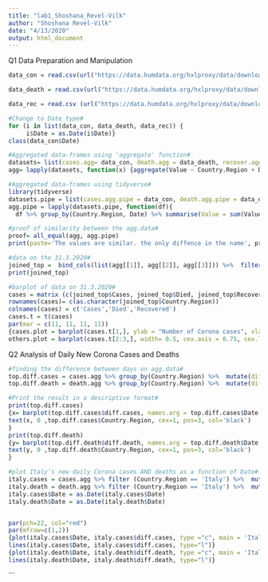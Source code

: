 ```yaml
---
title: "lab1_Shoshana_Revel-Vilk"
author: "Shoshana Revel-Vilk"
date: "4/13/2020"
output: html_document
---
```

Q1
Data Preparation and Manipulation
```r
data_con = read.csv(url("https://data.humdata.org/hxlproxy/data/download/time_series_covid19_confirmed_global_narrow.csv?dest=data_edit&filter01=merge&merge-url01=https%3A%2F%2Fdocs.google.com%2Fspreadsheets%2Fd%2Fe%2F2PACX-1vTglKQRXpkKSErDiWG6ycqEth32MY0reMuVGhaslImLjfuLU0EUgyyu2e-3vKDArjqGX7dXEBV8FJ4f%2Fpub%3Fgid%3D1326629740%26single%3Dtrue%26output%3Dcsv&merge-keys01=%23country%2Bname&merge-tags01=%23country%2Bcode%2C%23region%2Bmain%2Bcode%2C%23region%2Bsub%2Bcode%2C%23region%2Bintermediate%2Bcode&filter02=merge&merge-url02=https%3A%2F%2Fdocs.google.com%2Fspreadsheets%2Fd%2Fe%2F2PACX-1vTglKQRXpkKSErDiWG6ycqEth32MY0reMuVGhaslImLjfuLU0EUgyyu2e-3vKDArjqGX7dXEBV8FJ4f%2Fpub%3Fgid%3D398158223%26single%3Dtrue%26output%3Dcsv&merge-keys02=%23adm1%2Bname&merge-tags02=%23country%2Bcode%2C%23region%2Bmain%2Bcode%2C%23region%2Bsub%2Bcode%2C%23region%2Bintermediate%2Bcode&merge-replace02=on&merge-overwrite02=on&filter03=explode&explode-header-att03=date&explode-value-att03=value&filter04=rename&rename-oldtag04=%23affected%2Bdate&rename-newtag04=%23date&rename-header04=Date&filter05=rename&rename-oldtag05=%23affected%2Bvalue&rename-newtag05=%23affected%2Binfected%2Bvalue%2Bnum&rename-header05=Value&filter06=clean&clean-date-tags06=%23date&filter07=sort&sort-tags07=%23date&sort-reverse07=on&filter08=sort&sort-tags08=%23country%2Bname%2C%23adm1%2Bname&tagger-match-all=on&tagger-default-tag=%23affected%2Blabel&tagger-01-header=province%2Fstate&tagger-01-tag=%23adm1%2Bname&tagger-02-header=country%2Fregion&tagger-02-tag=%23country%2Bname&tagger-03-header=lat&tagger-03-tag=%23geo%2Blat&tagger-04-header=long&tagger-04-tag=%23geo%2Blon&header-row=1&url=https%3A%2F%2Fraw.githubusercontent.com%2FCSSEGISandData%2FCOVID-19%2Fmaster%2Fcsse_covid_19_data%2Fcsse_covid_19_time_series%2Ftime_series_covid19_confirmed_global.csv"), comment.char = "#")

data_death = read.csv(url("https://data.humdata.org/hxlproxy/data/download/time_series_covid19_deaths_global_narrow.csv?dest=data_edit&filter01=merge&merge-url01=https%3A%2F%2Fdocs.google.com%2Fspreadsheets%2Fd%2Fe%2F2PACX-1vTglKQRXpkKSErDiWG6ycqEth32MY0reMuVGhaslImLjfuLU0EUgyyu2e-3vKDArjqGX7dXEBV8FJ4f%2Fpub%3Fgid%3D1326629740%26single%3Dtrue%26output%3Dcsv&merge-keys01=%23country%2Bname&merge-tags01=%23country%2Bcode%2C%23region%2Bmain%2Bcode%2C%23region%2Bsub%2Bcode%2C%23region%2Bintermediate%2Bcode&filter02=merge&merge-url02=https%3A%2F%2Fdocs.google.com%2Fspreadsheets%2Fd%2Fe%2F2PACX-1vTglKQRXpkKSErDiWG6ycqEth32MY0reMuVGhaslImLjfuLU0EUgyyu2e-3vKDArjqGX7dXEBV8FJ4f%2Fpub%3Fgid%3D398158223%26single%3Dtrue%26output%3Dcsv&merge-keys02=%23adm1%2Bname&merge-tags02=%23country%2Bcode%2C%23region%2Bmain%2Bcode%2C%23region%2Bsub%2Bcode%2C%23region%2Bintermediate%2Bcode&merge-replace02=on&merge-overwrite02=on&filter03=explode&explode-header-att03=date&explode-value-att03=value&filter04=rename&rename-oldtag04=%23affected%2Bdate&rename-newtag04=%23date&rename-header04=Date&filter05=rename&rename-oldtag05=%23affected%2Bvalue&rename-newtag05=%23affected%2Binfected%2Bvalue%2Bnum&rename-header05=Value&filter06=clean&clean-date-tags06=%23date&filter07=sort&sort-tags07=%23date&sort-reverse07=on&filter08=sort&sort-tags08=%23country%2Bname%2C%23adm1%2Bname&tagger-match-all=on&tagger-default-tag=%23affected%2Blabel&tagger-01-header=province%2Fstate&tagger-01-tag=%23adm1%2Bname&tagger-02-header=country%2Fregion&tagger-02-tag=%23country%2Bname&tagger-03-header=lat&tagger-03-tag=%23geo%2Blat&tagger-04-header=long&tagger-04-tag=%23geo%2Blon&header-row=1&url=https%3A%2F%2Fraw.githubusercontent.com%2FCSSEGISandData%2FCOVID-19%2Fmaster%2Fcsse_covid_19_data%2Fcsse_covid_19_time_series%2Ftime_series_covid19_deaths_global.csv"), comment.char = "#")

data_rec = read.csv (url("https://data.humdata.org/hxlproxy/data/download/time_series_covid19_recovered_global_narrow.csv?dest=data_edit&filter01=merge&merge-url01=https%3A%2F%2Fdocs.google.com%2Fspreadsheets%2Fd%2Fe%2F2PACX-1vTglKQRXpkKSErDiWG6ycqEth32MY0reMuVGhaslImLjfuLU0EUgyyu2e-3vKDArjqGX7dXEBV8FJ4f%2Fpub%3Fgid%3D1326629740%26single%3Dtrue%26output%3Dcsv&merge-keys01=%23country%2Bname&merge-tags01=%23country%2Bcode%2C%23region%2Bmain%2Bcode%2C%23region%2Bsub%2Bcode%2C%23region%2Bintermediate%2Bcode&filter02=merge&merge-url02=https%3A%2F%2Fdocs.google.com%2Fspreadsheets%2Fd%2Fe%2F2PACX-1vTglKQRXpkKSErDiWG6ycqEth32MY0reMuVGhaslImLjfuLU0EUgyyu2e-3vKDArjqGX7dXEBV8FJ4f%2Fpub%3Fgid%3D398158223%26single%3Dtrue%26output%3Dcsv&merge-keys02=%23adm1%2Bname&merge-tags02=%23country%2Bcode%2C%23region%2Bmain%2Bcode%2C%23region%2Bsub%2Bcode%2C%23region%2Bintermediate%2Bcode&merge-replace02=on&merge-overwrite02=on&filter03=explode&explode-header-att03=date&explode-value-att03=value&filter04=rename&rename-oldtag04=%23affected%2Bdate&rename-newtag04=%23date&rename-header04=Date&filter05=rename&rename-oldtag05=%23affected%2Bvalue&rename-newtag05=%23affected%2Binfected%2Bvalue%2Bnum&rename-header05=Value&filter06=clean&clean-date-tags06=%23date&filter07=sort&sort-tags07=%23date&sort-reverse07=on&filter08=sort&sort-tags08=%23country%2Bname%2C%23adm1%2Bname&tagger-match-all=on&tagger-default-tag=%23affected%2Blabel&tagger-01-header=province%2Fstate&tagger-01-tag=%23adm1%2Bname&tagger-02-header=country%2Fregion&tagger-02-tag=%23country%2Bname&tagger-03-header=lat&tagger-03-tag=%23geo%2Blat&tagger-04-header=long&tagger-04-tag=%23geo%2Blon&header-row=1&url=https%3A%2F%2Fraw.githubusercontent.com%2FCSSEGISandData%2FCOVID-19%2Fmaster%2Fcsse_covid_19_data%2Fcsse_covid_19_time_series%2Ftime_series_covid19_recovered_global.csv"), comment.char = "#")

#Change to Date type#
for (i in list(data_con, data_death, data_rec)) {
     i$Date = as.Date(i$Date)}
class(data_con$Date)

#Aggregated data-frames using 'aggregate' function#
datasets= list(cases.agg= data_con, death.agg = data_death, recover.agg= data_rec)
agg= lapply(datasets, function(x) {aggregate(Value ~ Country.Region + Date, data = x, FUN= sum) })

#Aggregated data-frames using tidyverse#
library(tidyverse)
datasets.pipe = list(cases.agg.pipe = data_con, death.agg.pipe = data_death, recover.agg.pipe = data_rec)
agg.pipe = lapply(datasets.pipe, function(df){
  df %>% group_by(Country.Region, Date) %>% summarise(Value = sum(Value)) %>% arrange(Date)})

#proof of similarity between the agg.data#
proof= all_equal(agg, agg.pipe)
print(paste='The values are similar. the only diffence in the name', proof)

#data on the 31.3.2020#
joined_top =  bind_cols(list(agg[[1]], agg[[2]], agg[[3]])) %>%  filter(Date == "2020-03-31") %>%  select("Country.Region", "Value", "Value1", "Value2") %>%  rename(Cases = Value, Died = Value1, Recovered = Value2) %>% arrange(desc(Cases)) %>% top_n( 10, Cases)
print(joined_top)

#barplot of data on 31.3.2020# 
cases = matrix (c(joined_top$Cases, joined_top$Died, joined_top$Recovered), nrow=10, ncol=3)
rownames(cases)= c(as.character(joined_top$Country.Region))
colnames(cases) = c('Cases','Died','Recovered')
cases.t = t(cases)
par(mar = c(11, 11, 11, 11))
{cases.plot = barplot(cases.t[1,], ylab = "Number of Corona cases", xlab= "Countries", main = "The top 10 countries with  confirmed cases in 31 March 2020", width= 0.5,  cex.axis = 0.75, cex.lab= 1, las= 1, col = c("red"), ylim= c(0,200000))
others.plot = barplot(cases.t[2:3,], width= 0.5, cex.axis = 0.75, cex.lab= 1, las= 1, col = c("dark blue", "green"), legend = rownames(cases.t[2:3,]), add = T)}


```

Q2
Analysis of Daily New Corona Cases and Deaths
```r
#finding the difference between days on agg.data#
top.diff.cases = cases.agg %>% group_by(Country.Region) %>%  mutate(diff.cases = Value - lag(Value, default = 0)) %>% select('Country.Region', 'Date', 'diff.cases') %>% ungroup %>% top_n(10, diff.cases)
top.diff.death = death.agg %>% group_by(Country.Region) %>%  mutate(diff.death = Value - lag(Value, default = 0)) %>% select('Country.Region', 'Date', 'diff.death') %>% ungroup %>% top_n(10, diff.death)

#Print the result in a descriptive format#
print(top.diff.cases)
{x= barplot(top.diff.cases$diff.cases, names.arg = top.diff.cases$Date, main= 'Top 10 country & date with the greatest new daily Corona cases', ylab= 'Absolute difference', las=2,  cex.axis = 0.75, cex.names= 0.75, col= rainbow(10))
text(x, 0 ,top.diff.cases$Country.Region, cex=1, pos=3, col='black')
}
print(top.diff.death)
{y= barplot(top.diff.death$diff.death, names.arg = top.diff.death$Date, main= 'Top 10 country & date with the greatest new daily Corona death', ylab= 'Absolute difference', las=2, cex.axis = 0.75, cex.names= 0.75, col= rainbow(10))
text(y, 0 ,top.diff.death$Country.Region, cex=1, pos=3, col='black')
}

#plot Italy’s new daily Corona cases AND deaths as a function of Date#
italy.cases = cases.agg %>% filter (Country.Region == 'Italy') %>%  mutate(diff.cases = Value - lag(Value, default = 0)) %>% select('Date', 'diff.cases')  
italy.death = death.agg %>% filter (Country.Region == 'Italy') %>%  mutate(diff.death = Value - lag(Value, default = 0)) %>% select('Date', 'diff.death')
italy.cases$Date = as.Date(italy.cases$Date)
italy.death$Date = as.Date(italy.death$Date)


par(pch=22, col="red") 
par(mfrow=c(1,2)) 
{plot(italy.cases$Date, italy.cases$diff.cases, type ="c", main = 'Italy’s new daily Corona cases', xlab = 'Time', ylab = 'Corona cases', ylim=c(0,7000))
lines(italy.cases$Date, italy.cases$diff.cases, type="l")}
{plot(italy.death$Date, italy.death$diff.death, type ="c", main = 'Italy’s new daily Corona death', xlab = 'Time', ylab = 'Corona cases', ylim=c(0,7000))
lines(italy.death$Date, italy.death$diff.death, type="l")}
```





```

